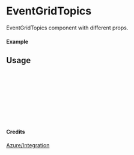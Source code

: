 
<Meta of={EventGridTopics} title="Azure/Integration/EventGridTopics" />

# EventGridTopics

EventGridTopics component with different props.

#### Example

<Canvas of={EventGridTopics.Primary} />

## Usage

```ts
import { EventGridTopics } from "yadl-ui";

const Example = () => {
  return (
      <EventGridTopics />
  );
};

export default Example;
```

#### Credits
[Azure/Integration](https://learn.microsoft.com/en-us/azure/architecture/icons/)
